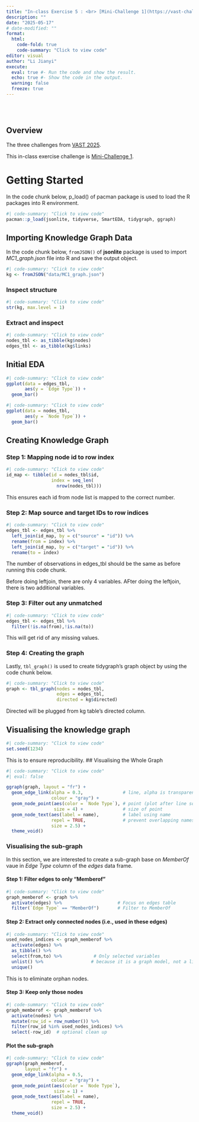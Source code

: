 ```yaml
---
title: "In-class Exercise 5 : <br> [Mini-Challenge 1](https://vast-challenge.github.io/2025/MC1.html)"
description: ""
date: "2025-05-17"
# date-modified: ""
format: 
  html:
    code-fold: true
    code-summary: "Click to view code"
editor: visual
author: "Li Jianyi"
execute:
  eval: true #- Run the code and show the result.
  echo: true #- Show the code in the output.
  warning: false
  freeze: true
---
```


<br> <br>

## Overview

The three challenges from [VAST 2025](https://vast-challenge.github.io/2025/index.html).

This in-class exercise challenge is [Mini-Challenge 1](https://vast-challenge.github.io/2025/MC1.html).

# Getting Started

In the code chunk below, p_load() of pacman package is used to load the R packages into R environment.

```r
#| code-summary: "Click to view code"
pacman::p_load(jsonlite, tidyverse, SmartEDA, tidygraph, ggraph)
```

## Importing Knowledge Graph Data

In the code chunk below, `fromJSON()` of **jsonlite** package is used to import *MC1_graph.json* file into R and save the output object.

```r
#| code-summary: "Click to view code"
kg <- fromJSON("data/MC1_graph.json")
```

### Inspect structure

```r
#| code-summary: "Click to view code"
str(kg, max.level = 1)
```

### Extract and inspect

```r
#| code-summary: "Click to view code"
nodes_tbl <- as_tibble(kg$nodes)
edges_tbl <- as_tibble(kg$links)
```

## Initial EDA

```r
#| code-summary: "Click to view code"
ggplot(data = edges_tbl,
       aes(y = `Edge Type`)) +
  geom_bar()
```

```r
#| code-summary: "Click to view code"
ggplot(data = nodes_tbl,
       aes(y = `Node Type`)) +
  geom_bar()
```

## Creating Knowledge Graph

### Step 1: Mapping node id to row index

```r
#| code-summary: "Click to view code"
id_map <- tibble(id = nodes_tbl$id,
                 index = seq_len(
                   nrow(nodes_tbl)))
```

This ensures each id from node list is mapped to the correct number.

### Step 2: Map source and target IDs to row indices

```r
#| code-summary: "Click to view code"
edges_tbl <- edges_tbl %>%
  left_join(id_map, by = c("source" = "id")) %>%
  rename(from = index) %>%
  left_join(id_map, by = c("target" = "id")) %>%
  rename(to = index)
```

The number of observations in edges_tbl should be the same as before running this code chunk.

Before doing leftjoin, there are only 4 variables. AFter doing the leftjoin, there is two additional variables.

### Step 3: Filter out any unmatched

```r
#| code-summary: "Click to view code"
edges_tbl <- edges_tbl %>%
  filter(!is.na(from),!is.na(to))
```

This will get rid of any missing values.

### Step 4: Creating the graph

Lastly, `tbl_graph()` is used to create tidygraph's graph object by using the code chunk below.

```r
#| code-summary: "Click to view code"
graph <- tbl_graph(nodes = nodes_tbl,
                   edges = edges_tbl,
                   directed = kg$directed)
```

Directed will be plugged from kg table's directed column.

## Visualising the knowledge graph

```r
#| code-summary: "Click to view code"
set.seed(1234)
```

This is to ensure reproducibility. \## Visualising the Whole Graph

```r
#| code-summary: "Click to view code"
#| eval: false

ggraph(graph, layout = "fr") + 
  geom_edge_link(alpha = 0.3,               # line, alpha is transparency 
                 colour = "gray") + 
  geom_node_point(aes(color = `Node Type`), # point (plot after line so that it doesn't get covered by line)
                  size = 4) +               # size of point  
  geom_node_text(aes(label = name),         # label using name
                 repel = TRUE,              # prevent overlapping names, force words apart
                 size = 2.5) +
  theme_void()

```

### Visualising the sub-graph

In this section, we are interested to create a sub-graph base on *MemberOf* vaue in *Edge Type* column of the *edges* data frame.

#### Step 1: Filter edges to only "Memberof"

```r
#| code-summary: "Click to view code"
graph_memberof <- graph %>%
  activate(edges) %>%                     # Focus on edges table
  filter(`Edge Type` == "MemberOf")       # Filter to MemberOf
```

#### Step 2: Extract only connected nodes (i.e., used in these edges)

```r
#| code-summary: "Click to view code"
used_nodes_indices <- graph_memberof %>%
  activate(edges) %>%
  as_tibble() %>%
  select(from,to) %>%            # Only selected variables
  unlist() %>%                  # because it is a graph model, not a list
  unique()
```

This is to eliminate orphan nodes.

#### Step 3: Keep only those nodes

```r
#| code-summary: "Click to view code"
graph_memberof <- graph_memberof %>%
  activate(nodes) %>% 
  mutate(row_id = row_number()) %>%
  filter(row_id %in% used_nodes_indices) %>%
  select(-row_id)  # optional clean up
```

#### Plot the sub-graph

```r
#| code-summary: "Click to view code"
ggraph(graph_memberof,
       layout = "fr") + 
  geom_edge_link(alpha = 0.5,
                 colour = "gray") +
  geom_node_point(aes(color = `Node Type`),
                  size = 1) +
  geom_node_text(aes(label = name),
                 repel = TRUE,
                 size = 2.5) +
  theme_void()
```
